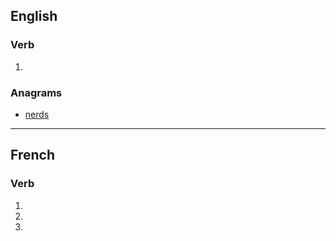 ==English==

===Verb===
{{head|en|verb form}}

# {{en-third-person singular of|rend}}

===Anagrams===
* [[nerds#English|nerds]]

----

==French==

===Verb===
{{fr-verb-form}}

# {{inflection of|rendre||1|s|pres|indc|lang=fr}}
# {{inflection of|rendre||2|s|pres|indc|lang=fr}}
# {{inflection of|rendre||2|s|impr|lang=fr}}